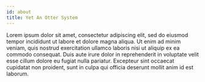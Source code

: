 ```yaml
---
id: about
title: Yet An Otter System
---
```


Lorem ipsum dolor sit amet, consectetur adipiscing elit, sed do eiusmod tempor incididunt ut labore et dolore magna aliqua.
Ut enim ad minim veniam, quis nostrud exercitation ullamco laboris nisi ut aliquip ex ea commodo consequat. Duis aute irure
dolor in reprehenderit in voluptate velit esse cillum dolore eu fugiat nulla pariatur. Excepteur sint occaecat cupidatat non
proident, sunt in culpa qui officia deserunt mollit anim id est laborum.

